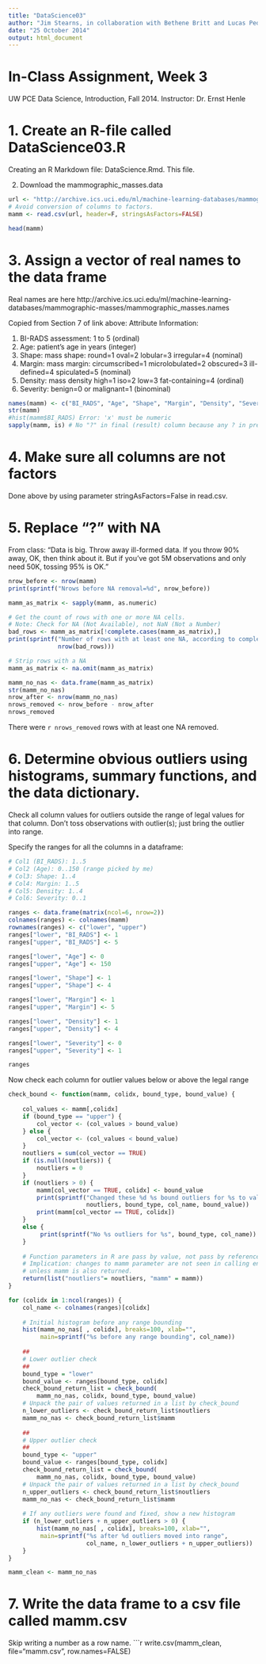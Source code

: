 ```yaml
---
title: "DataScience03"
author: "Jim Stearns, in collaboration with Bethene Britt and Lucas Pedroza"
date: "25 October 2014"
output: html_document
---
```


In-Class Assignment, Week 3
===
UW PCE Data Science, Introduction, Fall 2014. Instructor: Dr. Ernst Henle

1. Create an R-file called DataScience03.R
====

Creating an R Markdown file: DataScience.Rmd. This file.

2. Download the mammographic_masses.data
```r
url <- "http://archive.ics.uci.edu/ml/machine-learning-databases/mammographic-masses/mammographic_masses.data"
# Avoid conversion of columns to factors.
mamm <- read.csv(url, header=F, stringsAsFactors=FALSE)

head(mamm)
```

3. Assign a vector of real names to the data frame
====
Real names are here 
http://archive.ics.uci.edu/ml/machine-learning-databases/mammographic-masses/mammographic_masses.names

Copied from Section 7 of link above:
Attribute Information:

1. BI-RADS assessment: 1 to 5 (ordinal)  
2. Age: patient's age in years (integer)
3. Shape: mass shape: round=1 oval=2 lobular=3 irregular=4 (nominal)
4. Margin: mass margin: circumscribed=1 microlobulated=2 obscured=3 ill-defined=4 spiculated=5 (nominal)
5. Density: mass density high=1 iso=2 low=3 fat-containing=4 (ordinal)
6. Severity: benign=0 or malignant=1 (binominal)

```r
names(mamm) <- c("BI_RADS", "Age", "Shape", "Margin", "Density", "Severity")
str(mamm)
#hist(mamm$BI_RADS) Error: 'x' must be numeric
sapply(mamm, is) # No "?" in final (result) column because any ? in predictors will yield result of ?
```
4. Make sure all columns are not factors
====

Done above by using parameter stringAsFactors=False in read.csv.

5. Replace "?" with NA
====

From class: "Data is big. Throw away ill-formed data. If you throw 90% away, OK, then think about it. But if you've got 5M observations and only need 50K, tossing 95% is OK."

```r
nrow_before <- nrow(mamm)
print(sprintf("Nrows before NA removal=%d", nrow_before))

mamm_as_matrix <- sapply(mamm, as.numeric)

# Get the count of rows with one or more NA cells. 
# Note: Check for NA (Not Available), not NaN (Not a Number)
bad_rows <- mamm_as_matrix[!complete.cases(mamm_as_matrix),]
print(sprintf("Number of rows with at least one NA, according to complete.cases() = %d",
              nrow(bad_rows)))

# Strip rows with a NA
mamm_as_matrix <- na.omit(mamm_as_matrix)

mamm_no_nas <- data.frame(mamm_as_matrix)
str(mamm_no_nas)
nrow_after <- nrow(mamm_no_nas) 
nrows_removed <- nrow_before - nrow_after
nrows_removed
```
There were `r nrows_removed` rows with at least one NA removed.

6. Determine obvious outliers using histograms, summary functions, and the data dictionary.
====

Check all column values for outliers outside the range of legal values for that column.
Don't toss observations with outlier(s); just bring the outlier into range.

Specify the ranges for all the columns in a dataframe:
```r
# Col1 (BI_RADS): 1..5
# Col2 (Age): 0..150 (range picked by me)
# Col3: Shape: 1..4
# Col4: Margin: 1..5
# Col5: Density: 1..4
# Col6: Severity: 0..1

ranges <- data.frame(matrix(ncol=6, nrow=2))
colnames(ranges) <- colnames(mamm)
rownames(ranges) <- c("lower", "upper")
ranges["lower", "BI_RADS"] <- 1
ranges["upper", "BI_RADS"] <- 5

ranges["lower", "Age"] <- 0
ranges["upper", "Age"] <- 150

ranges["lower", "Shape"] <- 1
ranges["upper", "Shape"] <- 4

ranges["lower", "Margin"] <- 1
ranges["upper", "Margin"] <- 5

ranges["lower", "Density"] <- 1
ranges["upper", "Density"] <- 4

ranges["lower", "Severity"] <- 0
ranges["upper", "Severity"] <- 1

ranges
```
Now check each column for outlier values below or above the legal range
```r
check_bound <- function(mamm, colidx, bound_type, bound_value) {
    
    col_values <- mamm[,colidx]
    if (bound_type == "upper") {
        col_vector <- (col_values > bound_value)
    } else {
        col_vector <- (col_values < bound_value)
    }
    noutliers = sum(col_vector == TRUE)
    if (is.null(noutliers)) { 
        noutliers = 0 
    }
    if (noutliers > 0) {
        mamm[col_vector == TRUE, colidx] <- bound_value
        print(sprintf("Changed these %d %s bound outliers for %s to value %d:", 
                      noutliers, bound_type, col_name, bound_value))
        print(mamm[col_vector == TRUE, colidx])
    }
    else {
         print(sprintf("No %s outliers for %s", bound_type, col_name))
    }
    
    # Function parameters in R are pass by value, not pass by reference.
    # Implication: changes to mamm parameter are not seen in calling environment,
    # unless mamm is also returned.
    return(list("noutliers"= noutliers, "mamm" = mamm))
}

for (colidx in 1:ncol(ranges)) {
    col_name <- colnames(ranges)[colidx]
    
    # Initial histogram before any range bounding
    hist(mamm_no_nas[ , colidx], breaks=100, xlab="",
         main=sprintf("%s before any range bounding", col_name))
    
    ##
    # Lower outlier check
    ##
    bound_type = "lower"
    bound_value <- ranges[bound_type, colidx]
    check_bound_return_list = check_bound(
        mamm_no_nas, colidx, bound_type, bound_value)
    # Unpack the pair of values returned in a list by check_bound
    n_lower_outliers <- check_bound_return_list$noutliers
    mamm_no_nas <- check_bound_return_list$mamm
    
    ##
    # Upper outlier check
    ##
    bound_type <- "upper"
    bound_value <- ranges[bound_type, colidx]
    check_bound_return_list = check_bound(
        mamm_no_nas, colidx, bound_type, bound_value)
    # Unpack the pair of values returned in a list by check_bound
    n_upper_outliers <- check_bound_return_list$noutliers
    mamm_no_nas <- check_bound_return_list$mamm
        
    # If any outliers were found and fixed, show a new histogram
    if (n_lower_outliers + n_upper_outliers > 0) {
        hist(mamm_no_nas[ , colidx], breaks=100, xlab="",
         main=sprintf("%s after %d outliers moved into range", 
                      col_name, n_lower_outliers + n_upper_outliers))
    }
}

mamm_clean <- mamm_no_nas
```

7. Write the data frame to a csv file called mamm.csv
====
Skip writing a number as a row name.
```r
write.csv(mamm_clean, file="mamm.csv", row.names=FALSE)